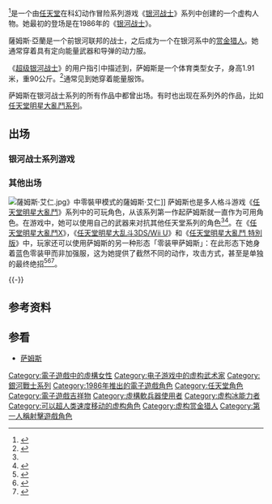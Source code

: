 {{noteTA
| G1=Games
| G2=Nintendo
}}
{{Infobox character
| name = 薩姆斯‧亞蘭
| english = Samus Aran
| image = Metroidprime3 1.png
| caption = 身着标志性的能量装甲的薩姆斯‧亞蘭；来自于《{{le|银河战士 Prime 3 堕落|Metroid Prime 3: Corruption}}》的美术设定。
| series = [[银河战士系列|银河战士系列]]
| first = 《[[银河战士_(游戏)|银河战士]]》（1986）<ref>{{cite web |url=http://stars.ign.com/objects/959/959384.html |title=Samus Aran |work=[[IGN|IGN]] |publisher=[[Ziff_Davis|Ziff Davis]] |date=2007-09-12 |accessdate=2013-08-14 |deadurl=yes |archiveurl=https://web.archive.org/web/20071010062317/http://stars.ign.com/objects/959/959384.html |archivedate=2007-10-10 }}</ref>
| creator = {{le|加納誠|Makoto Kano (video game designer)}}
| artist = {{le|清武博二|Hiroji Kiyotake}}
| voice = {{ubl
|'''日语：'''
|{{tsl|ja|小林愛|小林爱}}（《[[银河战士_另一个M|银河战士 另一个M]]》）<ref name="jpcredits">{{cite video game |title=Metroid: Other M |developer=Nintendo | developer2=Team Ninja | developer3=D-Rockets|publisher=Nintendo|date=2010-09-02 |language=ja |platform=Wii |scene=Theater Mode: Chapter 26/Staff credits|quote=Japanese Voice [...] Samus Aran: AI KOBAYASHI}}</ref>
|'''英语：'''
|{{plainlist|
*{{le|詹妮弗·海尔|Jennifer Hale}}（银河战士 Prime 1、2、3）<ref>{{cite journal|author=''Nintendo Power'' staff|date=May 2009|title=Power Profiles 26: Jennifer Hale|work=[[Nintendo_Power|Nintendo Power]]|issue=241|pages=76–78}}</ref>
*{{le|阿蕾茜·格雷德维尔|Alésia Glidewell}}（《[[任天堂明星大乱斗系列|任天堂明星大乱斗]]》系列）<ref>{{cite web |accessdate=2010-02-26 |url=http://www.alesiaglidewell.com/bio.php |title=Bio - Alésia Glidewell - Voice Over Artist |publisher=Alésia Glidewell |archive-date=2008-12-11 |archive-url=https://archive.is/20081211134552/http://www.alesiaglidewell.com/bio.php |dead-url=no }}</ref>
*杰西卡·马丁 <!--NOTE: please don't link to the Wikipedia article titled "Jessica Martin" since that's a different actress.-->（《[[银河战士_另一个M|银河战士 另一个M]]》）<ref>{{cite web|url=http://www.gametrailers.com/video/exclusive-voice-metroid-other/707254?type=flv|title=Exclusive Voice of Samus Interview|publisher=GameTrailers|date=2010-11-08|accessdate=2010-12-08|archive-date=2010-11-13|archive-url=https://web.archive.org/web/20101113080040/http://www.gametrailers.com/video/exclusive-voice-metroid-other/707254?type=flv|dead-url=no}}</ref>
}}
}}
| motionactor =
| liveactor = [[森下千里|森下千里]]（《[[银河战士_零点任务|银河战士 零点任务]]》广告）
}}
{{vgname2|薩姆斯‧亞蘭|ja=サムス・アラン|en=Samus Aran|有时也译作“萨姆斯·阿兰”}}<ref>{{cite web |url=http://www.ique.com/games/G_metroidzero.htm |title=密特罗德――零点任务 |work=iQue |archive-url=https://web.archive.org/web/20140421051950/http://www.ique.com/games/G_metroidzero.htm|archive-date=2014-04-21|accessdate=2014-04-21}}</ref>是一个由[[任天堂|任天堂]]在科幻动作冒险系列游戏《[[银河战士系列|银河战士]]》系列中创建的一个虚构人物。她最初的登场是在1986年的《[[银河战士_(游戏)|银河战士]]》。

薩姆斯‧亞蘭是一个前银河联邦的战士，之后成为一个在银河系中的[[赏金猎人|赏金猎人]]。她通常穿着具有定向能量武器和导弹的动力服。

《[[超级银河战士|超级银河战士]]》的用户指引中描述到，萨姆斯是一个体育类型女子，身高1.91米，重90公斤。<ref>{{cite book|editor= Scott Pelland, Leslie Swan, Jeff Bafus|title= Super Metroid Player's Guide |publisher=Nintendo of America, Inc. |page=18 |year=1994 |quote=PERSONAL DATA — HEIGHT 6'3" / WEIGHT 198 lbs.}}</ref>通常见到她穿着能量服饰。

萨姆斯在银河战士系列的所有作品中都曾出场。有时也出现在系列外的作品，比如[[任天堂明星大亂鬥系列|任天堂明星大亂鬥系列]]。

== 出场 ==
=== 银河战士系列游戏 ===

=== 其他出场 ===
[[File:薩姆斯·艾仁.jpg|thumb]]》中零裝甲模式的薩姆斯·艾仁]]
萨姆斯也是多人格斗游戏《[[任天堂明星大亂鬥系列|任天堂明星大亂鬥]]》系列中的可玩角色，从该系列第一作起萨姆斯就一直作为可用角色。在游戏中，她可以使用自己的武器来对抗其他任天堂系列的角色<ref name=ign-smash/><ref>{{cite web|url=http://www.ign.com/wikis/super-smash-bros-brawl/Samus|title=Super Smash Bros. Brawl Characters: Samus Aran|publisher=IGN|accessdate=2009-04-10|last=Segers|first=André|archive-date=2021-03-08|archive-url=https://web.archive.org/web/20210308224048/https://www.ign.com/wikis/super-smash-bros-brawl/Samus|dead-url=no}}</ref>。在《[[任天堂明星大亂鬥X|任天堂明星大亂鬥X]]》，《[[任天堂明星大乱斗3DS/Wii_U|任天堂明星大乱斗3DS/Wii U]]》和《[[任天堂明星大亂鬥_特別版|任天堂明星大亂鬥 特別版]]》中，玩家还可以使用萨姆斯的另一种形态「零装甲萨姆斯」：在此形态下她身着蓝色零装甲而非加强服，这为她提供了截然不同的动作，攻击方式，甚至是单独的最终绝招<ref>{{cite web |accessdate=2009-02-25 |url=http://www.smashbros.com/wii/en_us/characters/samus.html#3rd |title=Samus Aran |publisher=Smash Bros Dojo!! |archive-date=2021-02-24 |archive-url=https://web.archive.org/web/20210224142511/https://www.smashbros.com/wii/en_us/characters/samus.html#3rd |dead-url=no }}</ref><ref>{{cite web |accessdate=2014-04-09 |url=https://www.smashbros.com/wiiu-3ds/en-au/characters/zerosuit_samus.html |title=Zero Suit Samus |publisher=Super Smash Bros. 4 Official Site |archive-date=2021-03-08 |archive-url=https://web.archive.org/web/20210308220638/https://www.smashbros.com/wiiu-3ds/en-au/characters/zerosuit_samus.html |dead-url=no }}</ref><ref>{{cite web |title=任天堂明星大乱斗 |url=https://www.smashbros.com/SC/fighter/29.html |website=www.smashbros.com |accessdate=2020-01-26 |language=zh-hans |archive-date=2020-01-26 |archive-url=https://web.archive.org/web/20200126061151/https://www.smashbros.com/SC/fighter/29.html |dead-url=no }}</ref>。

{{-}}

== 参考资料 ==
{{Reflist|refs=
<ref name=ign-smash>{{cite web |accessdate=2009-02-25 |url=http://cube.ign.com/articles/096/096588p1.html |title=Smash Profile: Samus Aran |publisher=IGN |date=2001-07-13 |archive-date=2011-08-07 |archive-url=https://web.archive.org/web/20110807075238/http://cube.ign.com/articles/096/096588p1.html |dead-url=no }}</ref>
}}
==参看==
* [[萨姆斯|萨姆斯]]

{{银河战士系列}}
{{任天堂明星大亂鬥系列}}

{{DEFAULTSORT:Aran Samus}}
[[Category:電子遊戲中的虛構女性|Category:電子遊戲中的虛構女性]]
[[Category:电子游戏中的虚构武术家|Category:电子游戏中的虚构武术家]]
[[Category:銀河戰士系列|Category:銀河戰士系列]]
[[Category:1986年推出的電子遊戲角色|Category:1986年推出的電子遊戲角色]]
[[Category:任天堂角色|Category:任天堂角色]]
[[Category:電子遊戲吉祥物|Category:電子遊戲吉祥物]]
[[Category:虛構軟兵器使用者|Category:虛構軟兵器使用者]]
[[Category:虚构冰能力者|Category:虚构冰能力者]]
[[Category:可以超人类速度移动的虚构角色|Category:可以超人类速度移动的虚构角色]]
[[Category:虚构赏金猎人|Category:虚构赏金猎人]]
[[Category:第一人稱射擊遊戲角色|Category:第一人稱射擊遊戲角色]]